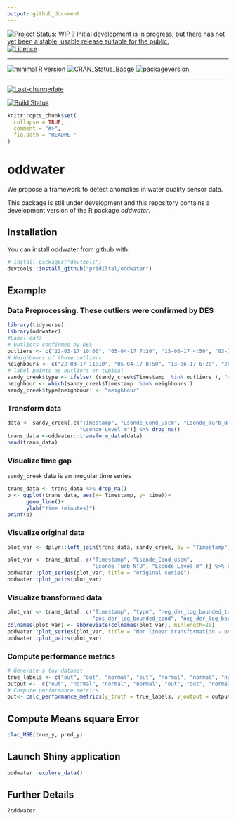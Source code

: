 ```yaml
---
output: github_document
---
```


[![Project Status: WIP ? Initial development is in progress, but there has not yet been a stable, usable release suitable for the public.](https://www.repostatus.org/badges/latest/wip.svg)](https://www.repostatus.org/#wip)
[![Licence](https://img.shields.io/badge/licence-GPL--3-blue.svg)](https://www.gnu.org/licenses/gpl-3.0.en.html)
 
---
 
[![minimal R version](https://img.shields.io/badge/R%3E%3D-3.4.0-6666ff.svg)](https://cran.r-project.org/)
[![CRAN_Status_Badge](http://www.r-pkg.org/badges/version/oddwater)](https://cran.r-project.org/package=oddwater)
[![packageversion](https://img.shields.io/badge/Package%20version-0.1.0-orange.svg?style=flat-square)](commits/master)
 
---
 
[![Last-changedate](https://img.shields.io/badge/last%20change-`r gsub('-', '--', Sys.Date())`-yellowgreen.svg)](/commits/master)

[![Build Status](https://travis-ci.org/pridiltal/oddwater.svg?branch=master)](https://travis-ci.org/pridiltal/oddwater)

<!-- README.md is generated from README.Rmd. Please edit that file -->


```r
knitr::opts_chunk$set(
  collapse = TRUE,
  comment = "#>",
  fig.path = "README-"
)

```

# oddwater

We propose a framework to detect anomalies in water quality sensor data.


This package is still under development and this repository contains a
development version of the R package *oddwater*.

## Installation

You can install oddwater from github with:

``` r
# install.packages("devtools")
devtools::install_github("pridiltal/oddwater")
```

## Example

### Data Preprocessing. These outliers were confirmed by DES
```r
library(tidyverse)
library(oddwater)
#Label data
# Outliers confirmed by DES
outliers <- c("22-03-17 10:00", "05-04-17 7:20", "13-06-17 4:50", "03-11-17 7:50", "26-07-17 16:00")
# Neighbours of those outliers
neighbours <- c("22-03-17 11:10", "05-04-17 8:50", "13-06-17 6:20", "26-07-17 15:00", "03-11-17 9:20")
# label points as outliers or typical
sandy_creek$type <- ifelse( (sandy_creek$Timestamp  %in% outliers ), "outlier", "typical")
neighbour <- which(sandy_creek$Timestamp  %in% neighbours )
sandy_creek$type[neighbour] <- "neighbour"

```


### Transform data
```r
data <- sandy_creek[,c("Timestamp", "Lsonde_Cond_uscm", "Lsonde_Turb_NTU",      
                       "Lsonde_Level_m")] %>% drop_na()
trans_data <-oddwater::transform_data(data)
head(trans_data)
```

### Visualize time gap

`sandy_creek` data is an irregular time series

```r
trans_data <- trans_data %>% drop_na()
p <- ggplot(trans_data, aes(x= Timestamp, y= time))+
      geom_line()+
      ylab("time (minutes)")
print(p)
```

### Visualize original data
```r
plot_var <- dplyr::left_join(trans_data, sandy_creek, by = "Timestamp")

plot_var <- trans_data[, c("Timestamp", "Lsonde_Cond_uscm",   
                           "Lsonde_Turb_NTU", "Lsonde_Level_m" )] %>% drop_na()
oddwater::plot_series(plot_var, title = "original series") 
oddwater::plot_pairs(plot_var)

```


### Visualize transformed data
```r
plot_var <- trans_data[, c("Timestamp", "type", "neg_der_log_bounded_turb",
                           "pos_der_log_bounded_cond", "neg_der_log_bounded_level")] %>% drop_na()
colnames(plot_var) <- abbreviate(colnames(plot_var), minlength=20)
oddwater::plot_series(plot_var, title = "Non linear transformation - one side log derivatives (bounded")
oddwater::plot_pairs(plot_var)
``` 


### Compute performance metrics

```r
# Generate a toy dataset
true_labels <- c("out", "out", "normal", "out", "normal", "normal", "normal", "normal", "normal", "normal")
output <-  c("out", "normal", "normal", "normal", "out", "out", "normal", "normal", "normal", "normal")
# Compute performance metrics 
out<- calc_performance_metrics(y_truth = true_labels, y_output = output, pos_label = "out", neg_label = "normal")
```

## Compute Means square Error
```r
clac_MSE(true_y, pred_y)
```

## Launch Shiny application
```r
oddwater::explore_data()
```

## Further Details

```r
?oddwater
```
